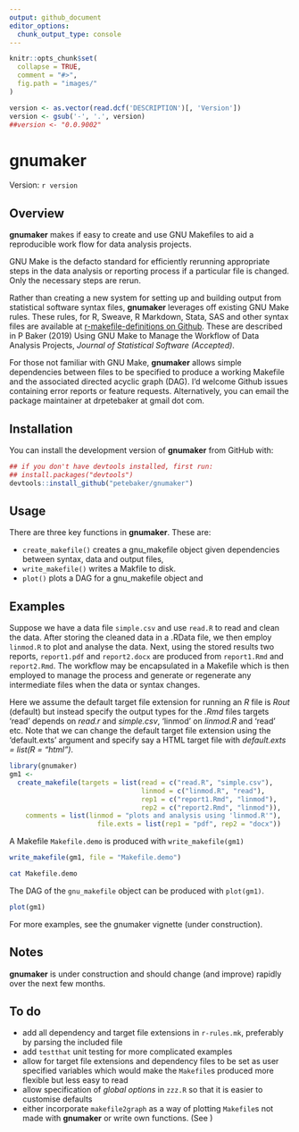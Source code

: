 ```yaml
---
output: github_document
editor_options: 
  chunk_output_type: console
---
```

<!-- README.md is generated from README.Rmd. Please edit that file -->

```r
knitr::opts_chunk$set(
  collapse = TRUE,
  comment = "#>",
  fig.path = "images/"
)

version <- as.vector(read.dcf('DESCRIPTION')[, 'Version'])
version <- gsub('-', '.', version)
##version <- "0.0.9002"
```

# gnumaker

Version: `r version`

## Overview

**gnumaker** makes if easy to create and use GNU Makefiles to aid a reproducible work flow for data analysis projects.

GNU Make is the defacto standard for efficiently rerunning appropriate steps in the data analysis or reporting process if a particular file is changed. Only the necessary steps are rerun.

Rather than creating a new system for setting up and building output from statistical software syntax files, **gnumaker** leverages off existing GNU Make rules. These rules, for R, Sweave, R Markdown, Stata, SAS and other syntax files are available at [r-makefile-definitions on Github](https://github.com/petebaker/r-makefile-definitions). These are described in P Baker (2019) Using GNU Make to Manage the Workflow of Data Analysis Projects, _Journal of Statistical Software (Accepted)_. 

For those not familiar with GNU Make, **gnumaker** allows simple dependencies between files to be specified to produce a working Makefile and the associated directed acyclic graph (DAG). 
I'd welcome Github issues containing error reports or feature requests. 
Alternatively, you can email the package maintainer at drpetebaker at gmail dot com.

## Installation

<!--
Install the latest CRAN version of **gnumaker** with:

```r
##install.packages("gnumaker")
```
-->

You can install the development version of **gnumaker** from GitHub with:
```r
## if you don't have devtools installed, first run:
## install.packages("devtools")
devtools::install_github("petebaker/gnumaker")
```

## Usage

There are three key functions in **gnumaker**. These are:

* `create_makefile()` creates a gnu\_makefile object given dependencies between syntax, data and output files,
* `write_makefile()` writes a Makfile to disk.
* `plot()` plots a DAG for a gnu\_makefile object and

## Examples

Suppose we have a data file `simple.csv` and use `read.R` to read and
clean the data. After storing the cleaned data in a .RData file, we
then employ `linmod.R` to plot and analyse the data. Next, using the
stored results two reports, `report1.pdf` and `report2.docx` are
produced from `report1.Rmd` and `report2.Rmd`. The workflow may be
encapsulated in a Makefile which is then employed to manage the
process and generate or regenerate any intermediate files when the
data or syntax changes.

Here we assume the default target file extension for running an _R_
file is _Rout_ (default) but instead specify the output types for the
_.Rmd_ files targets 'read' depends on _read.r_ and _simple.csv_,
'linmod' on _linmod.R_ and 'read' etc. Note that we can change the
default target file extension using the 'default.exts' argument and
specify say a HTML target file with _default.exts = list(R = "html")_.


```r
library(gnumaker)
gm1 <-
  create_makefile(targets = list(read = c("read.R", "simple.csv"),
                                 linmod = c("linmod.R", "read"),
                                 rep1 = c("report1.Rmd", "linmod"),
                                 rep2 = c("report2.Rmd", "linmod")),
    comments = list(linmod = "plots and analysis using 'linmod.R'"),
                      file.exts = list(rep1 = "pdf", rep2 = "docx"))
```

A Makefile `Makefile.demo` is produced with `write_makefile(gm1)`

```r
write_makefile(gm1, file = "Makefile.demo")
```

```bash
cat Makefile.demo
```

The DAG of the `gnu_makefile` object can be produced with `plot(gm1)`.

```r
plot(gm1)
```

For more examples, see the gnumaker vignette (under construction).

## Notes

**gnumaker** is under construction and should change (and improve)
rapidly over the next few months.

## To do

- add all dependency and target file extensions in `r-rules.mk`,
  preferably by parsing the included file
- add `testthat` unit testing for more complicated examples
- allow for target file extensions and dependency files to be set as
  user specified variables which would make the `Makefile`s produced
  more flexible but less easy to read
- allow specification of _global options_ in `zzz.R` so that it is 
  easier to customise defaults
- either incorporate `makefile2graph` as a way of plotting `Makefile`s not
  made with **gnumaker** or write own functions.
  (See \url{https://github.com/lindenb/makefile2graph})
